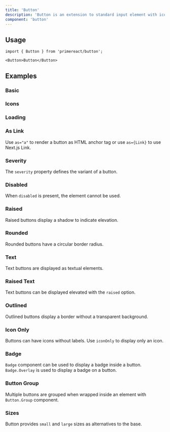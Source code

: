 ```yaml
---
title: 'Button'
description: 'Button is an extension to standard input element with icons and theming.'
component: 'button'
---
```


## Usage

```tsx
import { Button } from 'primereact/button';
```

```tsx
<Button>Button</Button>
```

## Examples

### Basic

<DocExampleViewer name="button:basic-demo" />

### Icons

<DocExampleViewer name="button:icon-demo" />

### Loading

<DocExampleViewer name="button:loading-demo" />

### As Link

Use `as="a"` to render a button as HTML anchor tag or use `as={Link}` to use Next.js Link.

<DocExampleViewer name="button:link-demo" />

### Severity

The `severity` property defines the variant of a button.

<DocExampleViewer name="button:severity-demo" />

### Disabled

When `disabled` is present, the element cannot be used.

<DocExampleViewer name="button:disabled-demo" />

### Raised

Raised buttons display a shadow to indicate elevation.

<DocExampleViewer name="button:raised-demo" />

### Rounded

Rounded buttons have a circular border radius.

<DocExampleViewer name="button:rounded-demo" />

### Text

Text buttons are displayed as textual elements.

<DocExampleViewer name="button:text-demo" />

### Raised Text

Text buttons can be displayed elevated with the `raised` option.

<DocExampleViewer name="button:raised-text-demo" />

### Outlined

Outlined buttons display a border without a transparent background.

<DocExampleViewer name="button:outlined-demo" />

### Icon Only

Buttons can have icons without labels. Use `iconOnly` to display only an icon.

<DocExampleViewer name="button:icon-only-demo" />

### Badge

`Badge` component can be used to display a badge inside a button. `Badge.Overlay` is used to display a badge on a button.

<DocExampleViewer name="button:badge-demo" />

### Button Group

Multiple buttons are grouped when wrapped inside an element with `Button.Group` component.

<DocExampleViewer name="button:group-demo" />

### Sizes

Button provides `small` and `large` sizes as alternatives to the base.

<DocExampleViewer name="button:size-demo" />
